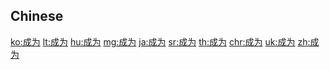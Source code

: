 {{also|成為}}
==Chinese==
{{zh-see|成為}}

[[ko:成为]]
[[lt:成为]]
[[hu:成为]]
[[mg:成为]]
[[ja:成为]]
[[sr:成为]]
[[th:成为]]
[[chr:成为]]
[[uk:成为]]
[[zh:成为]]